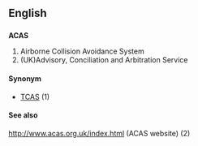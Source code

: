 ==English==

==={{Abbreviation}}===
'''ACAS'''
#Airborne Collision Avoidance System
#(UK)Advisory, Conciliation and Arbitration Service

====Synonym====
*[[TCAS]] (1)

====See also====

http://www.acas.org.uk/index.html (ACAS website) (2)